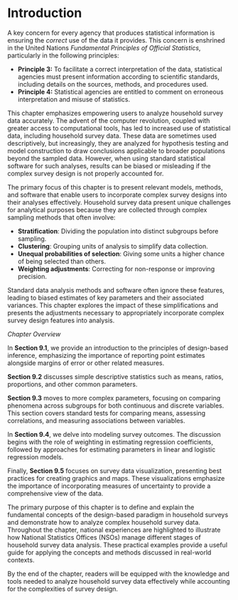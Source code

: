 # Introduction {-}

A key concern for every agency that produces statistical information is ensuring the *correct* use of the data it provides. This concern is enshrined in the United Nations *Fundamental Principles of Official Statistics*, particularly in the following principles:

- **Principle 3:** To facilitate a correct interpretation of the data, statistical agencies must present information according to scientific standards, including details on the sources, methods, and procedures used.
- **Principle 4:** Statistical agencies are entitled to comment on erroneous interpretation and misuse of statistics.

This chapter emphasizes empowering users to analyze household survey data accurately. The advent of the computer revolution, coupled with greater access to computational tools, has led to increased use of statistical data, including household survey data. These data are sometimes used descriptively, but increasingly, they are analyzed for hypothesis testing and model construction to draw conclusions applicable to broader populations beyond the sampled data. However, when using standard statistical software for such analyses, results can be biased or misleading if the complex survey design is not properly accounted for.

The primary focus of this chapter is to present relevant models, methods, and software that enable users to incorporate complex survey designs into their analyses effectively. Household survey data present unique challenges for analytical purposes because they are collected through complex sampling methods that often involve:

- **Stratification**: Dividing the population into distinct subgroups before sampling.
- **Clustering**: Grouping units of analysis to simplify data collection.
- **Unequal probabilities of selection**: Giving some units a higher chance of being selected than others.
- **Weighting adjustments**: Correcting for non-response or improving precision.

Standard data analysis methods and software often ignore these features, leading to biased estimates of key parameters and their associated variances. This chapter explores the impact of these simplifications and presents the adjustments necessary to appropriately incorporate complex survey design features into analysis.

*Chapter Overview*

In **Section 9.1**, we provide an introduction to the principles of design-based inference, emphasizing the importance of reporting point estimates alongside margins of error or other related measures. 

**Section 9.2** discusses simple descriptive statistics such as means, ratios, proportions, and other common parameters. 

**Section 9.3** moves to more complex parameters, focusing on comparing phenomena across subgroups for both continuous and discrete variables. This section covers standard tests for comparing means, assessing correlations, and measuring associations between variables.

In **Section 9.4**, we delve into modeling survey outcomes. The discussion begins with the role of weighting in estimating regression coefficients, followed by approaches for estimating parameters in linear and logistic regression models.

Finally, **Section 9.5** focuses on survey data visualization, presenting best practices for creating graphics and maps. These visualizations emphasize the importance of incorporating measures of uncertainty to provide a comprehensive view of the data.


The primary purpose of this chapter is to define and explain the fundamental concepts of the design-based paradigm in household surveys and demonstrate how to analyze complex household survey data. Throughout the chapter, national experiences are highlighted to illustrate how National Statistics Offices (NSOs) manage different stages of household survey data analysis. These practical examples provide a useful guide for applying the concepts and methods discussed in real-world contexts.

By the end of the chapter, readers will be equipped with the knowledge and tools needed to analyze household survey data effectively while accounting for the complexities of survey design.


